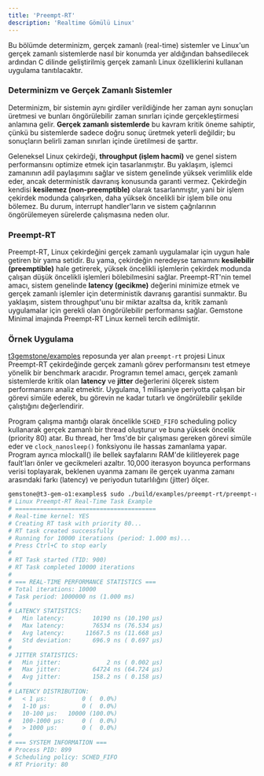```yaml
---
title: 'Preempt-RT'
description: 'Realtime Gömülü Linux'
---
```


Bu bölümde determinizm, gerçek zamanlı (real-time) sistemler ve Linux'un gerçek zamanlı sistemlerde nasıl bir konumda 
yer aldığından bahsedilecek ardından C dilinde geliştirilmiş gerçek zamanlı Linux özelliklerini kullanan uygulama 
tanıtılacaktır.

### Determinizm ve Gerçek Zamanlı Sistemler

Determinizm, bir sistemin aynı girdiler verildiğinde her zaman aynı sonuçları üretmesi ve bunları öngörülebilir zaman
sınırları içinde gerçekleştirmesi anlamına gelir. **Gerçek zamanlı sistemlerde** bu kavram kritik öneme sahiptir, çünkü bu
sistemlerde sadece doğru sonuç üretmek yeterli değildir; bu sonuçların belirli zaman sınırları içinde üretilmesi de
şarttır. 

Geleneksel Linux çekirdeği, **throughput (işlem hacmi)** ve genel sistem performansını optimize etmek için
tasarlanmıştır. Bu yaklaşım, işlemci zamanının adil paylaşımını sağlar ve sistem genelinde yüksek verimlilik elde eder,
ancak deterministik davranış konusunda garanti vermez. Çekirdeğin kendisi **kesilemez (non-preemptible)** olarak
tasarlanmıştır, yani bir işlem çekirdek modunda çalışırken, daha yüksek öncelikli bir işlem bile onu bölemez. Bu durum,
interrupt handler'ların ve sistem çağrılarının öngörülemeyen sürelerde çalışmasına neden olur.

### Preempt-RT

Preempt-RT, Linux çekirdeğini gerçek zamanlı uygulamalar için uygun hale getiren bir yama setidir. Bu yama, çekirdeğin
neredeyse tamamını **kesilebilir (preemptible)** hale getirerek, yüksek öncelikli işlemlerin çekirdek modunda çalışan düşük
öncelikli işlemleri bölebilmesini sağlar. Preempt-RT'nin temel amacı, sistem genelinde **latency (gecikme)**
değerini minimize etmek ve gerçek zamanlı işlemler için deterministik davranış garantisi sunmaktır. Bu yaklaşım, sistem
throughput'unu bir miktar azaltsa da, kritik zamanlı uygulamalar için gerekli olan öngörülebilir performansı sağlar.
Gemstone Minimal imajında Preempt-RT Linux kerneli tercih edilmiştir.

### Örnek Uygulama

[t3gemstone/examples](https://github.com/t3gemstone/examples) reposunda yer alan `preempt-rt` projesi
Linux Preempt-RT çekirdeğinde gerçek zamanlı görev performansını test etmeye yönelik bir benchmark aracıdır. Programın
temel amacı, gerçek zamanlı sistemlerde kritik olan **latency** ve **jitter** değerlerini ölçerek sistem
performansını analiz etmektir. Uygulama, 1 milisaniye periyotta çalışan bir görevi simüle ederek, bu görevin ne kadar
tutarlı ve öngörülebilir şekilde çalıştığını değerlendirir. 

Program çalışma mantığı olarak öncelikle `SCHED_FIFO`
scheduling policy kullanarak gerçek zamanlı bir thread oluşturur ve buna yüksek öncelik (priority 80) atar. 
Bu thread, her 1ms'de bir çalışması gereken görevi simüle eder ve `clock_nanosleep()` fonksiyonu ile hassas zamanlama yapar. 
Program ayrıca mlockall() ile bellek sayfalarını RAM'de kilitleyerek page fault'ları önler ve gecikmeleri azaltır.
10,000 iterasyon boyunca performans verisi toplayarak, beklenen uyanma zamanı ile gerçek uyanma zamanı arasındaki farkı
(latency) ve periyodun tutarlılığını (jitter) ölçer.

```bash
gemstone@t3-gem-o1:examples$ sudo ./build/examples/preempt-rt/preempt-rt
# Linux Preempt-RT Real-Time Task Example
# ========================================
# Real-time kernel: YES
# Creating RT task with priority 80...
# RT task created successfully
# Running for 10000 iterations (period: 1.000 ms)...
# Press Ctrl+C to stop early
# 
# RT Task started (TID: 900)
# RT Task completed 10000 iterations
# 
# === REAL-TIME PERFORMANCE STATISTICS ===
# Total iterations: 10000
# Task period: 1000000 ns (1.000 ms)
# 
# LATENCY STATISTICS:
#   Min latency:        10190 ns (10.190 μs)
#   Max latency:        76534 ns (76.534 μs)
#   Avg latency:      11667.5 ns (11.668 μs)
#   Std deviation:      696.9 ns ( 0.697 μs)
# 
# JITTER STATISTICS:
#   Min jitter:             2 ns ( 0.002 μs)
#   Max jitter:         64724 ns (64.724 μs)
#   Avg jitter:         158.2 ns ( 0.158 μs)
# 
# LATENCY DISTRIBUTION:
#   < 1 μs:          0 (  0.0%)
#   1-10 μs:         0 (  0.0%)
#   10-100 μs:   10000 (100.0%)
#   100-1000 μs:     0 (  0.0%)
#   > 1000 μs:       0 (  0.0%)
# 
# === SYSTEM INFORMATION ===
# Process PID: 899
# Scheduling policy: SCHED_FIFO
# RT Priority: 80
```
